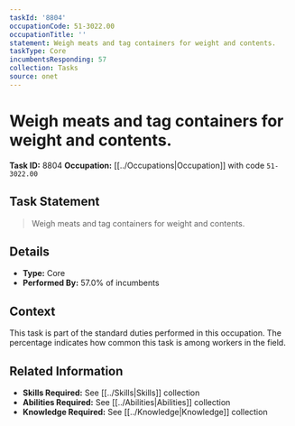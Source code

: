 ```yaml
---
taskId: '8804'
occupationCode: 51-3022.00
occupationTitle: ''
statement: Weigh meats and tag containers for weight and contents.
taskType: Core
incumbentsResponding: 57
collection: Tasks
source: onet
---
```

# Weigh meats and tag containers for weight and contents.

**Task ID:** 8804
**Occupation:** [[../Occupations|Occupation]] with code `51-3022.00`

## Task Statement

> Weigh meats and tag containers for weight and contents.

## Details

- **Type:** Core
- **Performed By:** 57.0% of incumbents

## Context

This task is part of the standard duties performed in this occupation. The percentage indicates how common this task is among workers in the field.

## Related Information

- **Skills Required:** See [[../Skills|Skills]] collection
- **Abilities Required:** See [[../Abilities|Abilities]] collection
- **Knowledge Required:** See [[../Knowledge|Knowledge]] collection
